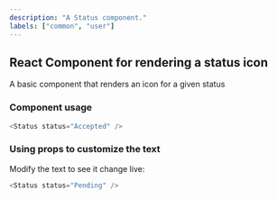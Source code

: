 ```yaml
---
description: "A Status component."
labels: ["common", "user"]
---
```



## React Component for rendering a status icon

A basic component that renders an icon for a given status

### Component usage

```js
<Status status="Accepted" />
```

### Using props to customize the text

Modify the text to see it change live:

```js live
<Status status="Pending" />
```
